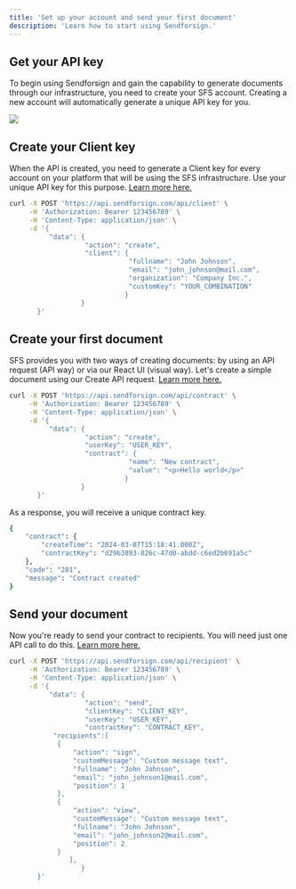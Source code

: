 ```yaml
---
title: 'Set up your account and send your first document'
description: 'Learn how to start using Sendforsign.'
---
```


## Get your API key

To begin using Sendforsign and gain the capability to generate documents through our infrastructure, 
you need to create your SFS account. Creating a new account will automatically generate a unique API key for you.

<Frame caption="API key">
  <img src="/usecase/img/1.png" />
</Frame>

## Create your Client key

When the API is created, you need to generate a Сlient key for every account on your platform that 
will be using the SFS infrastructure. Use your unique API key for this purpose. 
[Learn more here.](/api-reference/client/create)

```bash cURL
curl -X POST 'https://api.sendforsign.com/api/client' \
     -H 'Authorization: Bearer 123456789' \
     -H 'Content-Type: application/json' \
     -d '{ 
		  "data": {
				   "action": "create",
				   "client": {
							  "fullname": "John Johnson",
							  "email": "john_johnson@mail.com",
							  "organization": "Company Inc.",
							  "customKey": "YOUR_COMBINATION"
						     }
				  }
       }'

```

## Create your first document

SFS provides you with two ways of creating documents: by using an API request (API way) or via our React UI (visual way). 
Let's create a simple document using our Create API request. [Learn more here.](/api-reference/contract/create)

```bash cURL
curl -X POST 'https://api.sendforsign.com/api/contract' \
     -H 'Authorization: Bearer 123456789' \
     -H 'Content-Type: application/json' \
     -d '{ 
		  "data": {
				   "action": "create",
                   "userKey": "USER_KEY", 
				   "contract": {
							  "name": "New contract",
							  "value": "<p>Hello world</p>"
						     }
				  }
       }'
```

As a response, you will receive a unique contract key.

```bash json
{
    "contract": {
        "createTime": "2024-03-07T15:18:41.000Z",
        "contractKey": "d29b3893-826c-47d0-abdd-c6ed2b691a5c"
    },
    "code": "201",
    "message": "Contract created"
}
```

## Send your document

Now you're ready to send your contract to recipients. You will need just one API call to do this. 
[Learn more here.](/api-reference/recipient/send)

```bash cURL
curl -X POST 'https://api.sendforsign.com/api/recipient' \
     -H 'Authorization: Bearer 123456789' \
     -H 'Content-Type: application/json' \
     -d '{ 
		  "data": {
				   "action": "send",
				   "clientKey": "CLIENT_KEY",
                   "userKey": "USER_KEY", 
				   "contractKey": "CONTRACT_KEY",
           "recipients":[
            {
                "action": "sign",
                "customMessage": "Custom message text",
                "fullname": "John Johnson", 
                "email": "john_johnson1@mail.com", 
                "position": 1
            },
            {
                "action": "view",
                "customMessage": "Custom message text",
                "fullname": "John Johnson", 
                "email": "john_johnson2@mail.com", 
                "position": 2
            }
               ], 
				  }
       }'

```